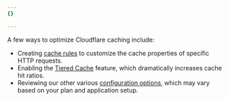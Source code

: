 ```yaml
---
{}

---
```


A few ways to optimize Cloudflare caching include:

* Creating [cache rules](/cache/how-to/cache-rules/) to customize the cache properties of specific HTTP requests.
* Enabling the [Tiered Cache](/cache/how-to/tiered-cache/) feature, which dramatically increases cache hit ratios.
* Reviewing our other various [configuration options](/cache/get-started/), which may vary based on your plan and application setup.
